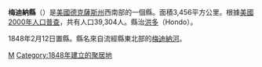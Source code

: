 {{Otheruses|梅迪納縣|subject=美國德克薩斯州的一個縣|other=同名的縣}}
<!--[[File:Map_of_Texas_highlighting_Medina_County.svg|right]]-->
{{Infobox U.S. County|
 county  = 梅迪納縣|
 state = 德克薩斯州 |
 en county  = Medina County|
 en state = Texas |
 seal = |
 map = Map of Texas highlighting Medina County.svg|
 map size = 250|
 founded = [[1848|1848]]|
 seat = [[Hondo,_Texas|Hondo]] | 
 area = 3,456 [[square_kilometre|km²]] (1,335 [[square_mile|mi²]]) |
 area land = 3,439 km² (1,328 mi²) |
 area water = 17 km² (7 mi²) |
 area percentage = 0.51% |
 census yr = 2000|
 pop = 39,304|
 density = 11|
 web = |
|}}
'''梅迪納縣'''（{{lang-en|Medina County}}）是[[美國|美國]][[德克薩斯州|德克薩斯州]]西南部的一個縣。面積3,456平方公里。根據[[美國2000年人口普查|美國2000年人口普查]]，共有人口39,304人。縣治[[洪多|洪多]]（Hondo）。

1848年2月12日置縣。縣名來自流經縣東北部的[[梅迪納河|梅迪納河]]。
{{texas-stub}}
{{Texas}}

[[Category:得克萨斯州行政区划|M]]
[[Category:1848年建立的聚居地|Category:1848年建立的聚居地]]